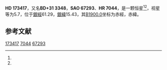 {{Starbox begin
| name = HD 173417
}}
{{Starbox observe
| epoch = [[J2000.0|J2000.0]]
| constell = {{星座名待查}}<ref name=SIMBAD>{{cite web
 | url=http://simbad.u-strasbg.fr/simbad/sim-id?Ident=HR+7044
 | title=Pulsating variable Star
 | publisher=Centre de Données astronomiques de Strasbourg
 | work=SIMBAD
 | accessdate=2012-07-13
 | archive-date=2016-03-15
 | archive-url=https://web.archive.org/web/20160315122352/http://simbad.u-strasbg.fr/simbad/sim-id?Ident=HR+7044
 | dead-url=no
 }}</ref><ref name=DATA>{{cite web
 | url=http://vizier.u-strasbg.fr/viz-bin/VizieR-5?-out.add=.&-source=5050&-corr=PK=HR&-out.max=9999&HR=7044
 | title=VizieR Detailed Page
 | accessdate=2012-07-13
 | archive-date=2016-03-05
 | archive-url=https://web.archive.org/web/20160305031153/http://vizier.u-strasbg.fr/viz-bin/VizieR-5?-out.add=.&-source=5050&-corr=PK=HR&-out.max=9999&HR=7044
 | dead-url=no
 }}</ref>
| 星官 = 
| ra = {{RA|18|43|51.6}}<ref name=SIMBAD /><ref name=DATA />
| dec = {{DEC|+31|55|36}}<ref name=SIMBAD /><ref name=DATA />
| appmag_v = 5.7<ref name=SIMBAD /><ref name=DATA />
}}
{{Starbox character
| class = F1III-IV<ref name=SIMBAD /><ref name=DATA />
| b-v = 0.34<ref name=SIMBAD /><ref name=DATA />
| u-b = 0.05<ref name=SIMBAD /><ref name=DATA />
| r-i = <ref name=SIMBAD /><ref name=DATA />
| variable = 
}}
{{Starbox astrometry
| radial_v = 0.05
| prop_mo_ra = -2
| parallax = 0.026
| p_error = 
}}
{{Starbox catalog
| names =BD+31 3348，[[SAO星表|SAO]] 67293，[[HD星表|HD]] 173417，[[HR星表|HR]] 7044}}
{{Starbox reference |Simbad=HR+7044}}
{{Starbox end}}

'''HD 173417'''，又名'''BD+31 3348'''，'''SAO 67293'''、'''HR 7044'''，是一颗恒星<ref name=SIMBAD /><ref name=DATA />，视星等为5.7，位于[[銀道座標系|銀經]]61.29，[[銀道座標系|銀緯]]15.43，其[[B1900.0|B1900.0]]坐标为赤經{{RA|18|40|6.1}}，赤緯{{DEC|+31|15.43|43}}。

== 参考文献 ==
{{reflist}}

{{star-stub}}

[[Category:HD和HDE天體|173417]]
[[Category:HR天體|7044]]
[[Category:SAO天體|67293]]